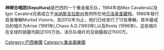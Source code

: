 '''神碑合唱团(Sepultura)'''是巴西的一个重金属乐队，1984年由Max Cavalera以及Igor Cavalera兄弟成立于[[米纳斯吉拉斯州|米纳斯吉拉斯州]]首府所在地[[贝洛奥里藏特|贝洛奥里藏特]]。1986年發行首張專輯Morbid Visions，到2012年为止，他们已经发行了12张專輯，其中最成功的唱片为Arise (1991年),Chaos A.D.(1993年),以及Roots (1996年)，这些唱片在全球的销量均超过100万张。该乐队唱片的总销量超过1500万。

{{Authority control}}
{{樂團小作品}}
{{DEFAULTSORT:Sepultura}}
[[Category:巴西樂團|Category:巴西樂團]]
[[Category:重金屬樂團|Category:重金屬樂團]]